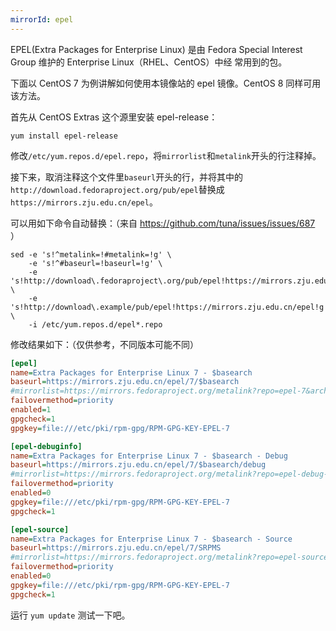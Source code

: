 ```yaml
---
mirrorId: epel
---
```



EPEL(Extra Packages for Enterprise Linux) 是由 Fedora Special Interest Group 维护的 Enterprise Linux（RHEL、CentOS）中经
常用到的包。


下面以 CentOS 7 为例讲解如何使用本镜像站的 epel 镜像。CentOS 8 同样可用该方法。

首先从 CentOS Extras 这个源里安装 epel-release：

```shell
yum install epel-release
```

修改`/etc/yum.repos.d/epel.repo`，将`mirrorlist`和`metalink`开头的行注释掉。

接下来，取消注释这个文件里`baseurl`开头的行，并将其中的`http://download.fedoraproject.org/pub/epel`替换成`https://mirrors.zju.edu.cn/epel`。

可以用如下命令自动替换：（来自 https://github.com/tuna/issues/issues/687 ） 


```shell
sed -e 's!^metalink=!#metalink=!g' \
    -e 's!^#baseurl=!baseurl=!g' \
    -e 's!http://download\.fedoraproject\.org/pub/epel!https://mirrors.zju.edu.cn/epel!g' \
    -e 's!http://download\.example/pub/epel!https://mirrors.zju.edu.cn/epel!g' \
    -i /etc/yum.repos.d/epel*.repo
```


修改结果如下：（仅供参考，不同版本可能不同）


```ini
[epel]
name=Extra Packages for Enterprise Linux 7 - $basearch
baseurl=https://mirrors.zju.edu.cn/epel/7/$basearch
#mirrorlist=https://mirrors.fedoraproject.org/metalink?repo=epel-7&arch=$basearch
failovermethod=priority
enabled=1
gpgcheck=1
gpgkey=file:///etc/pki/rpm-gpg/RPM-GPG-KEY-EPEL-7

[epel-debuginfo]
name=Extra Packages for Enterprise Linux 7 - $basearch - Debug
baseurl=https://mirrors.zju.edu.cn/epel/7/$basearch/debug
#mirrorlist=https://mirrors.fedoraproject.org/metalink?repo=epel-debug-7&arch=$basearch
failovermethod=priority
enabled=0
gpgkey=file:///etc/pki/rpm-gpg/RPM-GPG-KEY-EPEL-7
gpgcheck=1

[epel-source]
name=Extra Packages for Enterprise Linux 7 - $basearch - Source
baseurl=https://mirrors.zju.edu.cn/epel/7/SRPMS
#mirrorlist=https://mirrors.fedoraproject.org/metalink?repo=epel-source-7&arch=$basearch
failovermethod=priority
enabled=0
gpgkey=file:///etc/pki/rpm-gpg/RPM-GPG-KEY-EPEL-7
gpgcheck=1
```


运行 `yum update` 测试一下吧。
